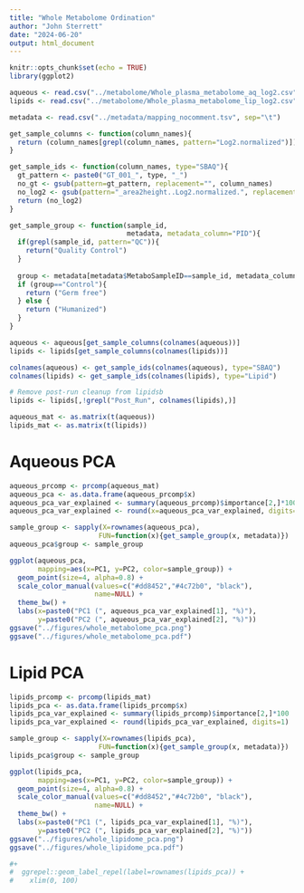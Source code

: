 ```yaml
---
title: "Whole Metabolome Ordination"
author: "John Sterrett"
date: "2024-06-20"
output: html_document
---
```


```r
knitr::opts_chunk$set(echo = TRUE)
library(ggplot2)
```

```r
aqueous <- read.csv("../metabolome/Whole_plasma_metabolome_aq_log2.csv", skip=4)
lipids <- read.csv("../metabolome/Whole_plasma_metabolome_lip_log2.csv", skip=4)

metadata <- read.csv("../metadata/mapping_nocomment.tsv", sep="\t")
```

```r
get_sample_columns <- function(column_names){
  return (column_names[grepl(column_names, pattern="Log2.normalized")])
}

get_sample_ids <- function(column_names, type="SBAQ"){
  gt_pattern <- paste0("GT_001_", type, "_")
  no_gt <- gsub(pattern=gt_pattern, replacement="", column_names)
  no_log2 <- gsub(pattern="_area2height..Log2.normalized.", replacement="", no_gt)
  return (no_log2)
}

get_sample_group <- function(sample_id, 
                             metadata, metadata_column="PID"){
  if(grepl(sample_id, pattern="QC")){
    return("Quality Control")
  }
  
  group <- metadata[metadata$MetaboSampleID==sample_id, metadata_column]
  if (group=="Control"){
    return ("Germ free")
  } else {
    return ("Humanized")
  }
}

```

```r
aqueous <- aqueous[get_sample_columns(colnames(aqueous))]
lipids <- lipids[get_sample_columns(colnames(lipids))]

colnames(aqueous) <- get_sample_ids(colnames(aqueous), type="SBAQ")
colnames(lipids) <- get_sample_ids(colnames(lipids), type="Lipid")

# Remove post-run cleanup from lipidsb
lipids <- lipids[,!grepl("Post_Run", colnames(lipids),)]

aqueous_mat <- as.matrix(t(aqueous))
lipids_mat <- as.matrix(t(lipids))
```

# Aqueous PCA
```r
aqueous_prcomp <- prcomp(aqueous_mat)
aqueous_pca <- as.data.frame(aqueous_prcomp$x)
aqueous_pca_var_explained <- summary(aqueous_prcomp)$importance[2,]*100
aqueous_pca_var_explained <- round(x=aqueous_pca_var_explained, digits=1)

sample_group <- sapply(X=rownames(aqueous_pca), 
                      FUN=function(x){get_sample_group(x, metadata)})
aqueous_pca$group <- sample_group

ggplot(aqueous_pca, 
       mapping=aes(x=PC1, y=PC2, color=sample_group)) +
  geom_point(size=4, alpha=0.8) +
  scale_color_manual(values=c("#dd8452","#4c72b0", "black"),
                     name=NULL) +
  theme_bw() +
  labs(x=paste0("PC1 (", aqueous_pca_var_explained[1], "%)"),
       y=paste0("PC2 (", aqueous_pca_var_explained[2], "%)"))
ggsave("../figures/whole_metabolome_pca.png")
ggsave("../figures/whole_metabolome_pca.pdf")
```


# Lipid PCA
```r
lipids_prcomp <- prcomp(lipids_mat)
lipids_pca <- as.data.frame(lipids_prcomp$x)
lipids_pca_var_explained <- summary(lipids_prcomp)$importance[2,]*100
lipids_pca_var_explained <- round(lipids_pca_var_explained, digits=1)

sample_group <- sapply(X=rownames(lipids_pca), 
                      FUN=function(x){get_sample_group(x, metadata)})
lipids_pca$group <- sample_group

ggplot(lipids_pca, 
       mapping=aes(x=PC1, y=PC2, color=sample_group)) +
  geom_point(size=4, alpha=0.8) +
  scale_color_manual(values=c("#dd8452","#4c72b0", "black"),
                     name=NULL) +
  theme_bw() +
  labs(x=paste0("PC1 (", lipids_pca_var_explained[1], "%)"),
       y=paste0("PC2 (", lipids_pca_var_explained[2], "%)")) 
ggsave("../figures/whole_lipidome_pca.png")
ggsave("../figures/whole_lipidome_pca.pdf")

#+
#  ggrepel::geom_label_repel(label=rownames(lipids_pca)) +
#    xlim(0, 100)
```